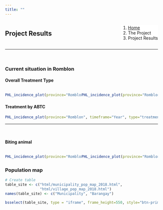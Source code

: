 ```yaml
---
title: ""
---
```


<!--Create a block for title and breadcrumbs to appear on same line-->
<div style="width: 100%; display: inline-block;">
<div style="float: left;">
# Project Results
</div>
<div style="float: right;">
<ol class="breadcrumb" style="background-color:white;">
  <li class="breadcrumb-item"><a href="index.html">Home</a></li>
  <li class="breadcrumb-item">The Project</li>
  <li class="breadcrumb-item active">Project Results</li>
</ol>
</div>
</div>
<hr class="hr-orange">

<br>

<!--Begin page content!-->

### Current situation in Romblon {.tabset}

#### Overall Treatment Type

<div style="float: left; width: 50%">

```r
PHL_incidence_plot(province="Romblon", timeframe="Year", type="treatment")
```

</div>
<div style="float: right; width: 50%">

```r
PHL_incidence_plot(province="Romblon", timeframe="Quarterly", type="treatment")
```

</div>

<hr class="hr-grey">

<br>

#### Treatment by ABTC

```r
PHL_incidence_plot(province="Romblon", timeframe="Year", type="treatment", by_abtc=TRUE)
```

<hr class="hr-grey">

<br>

#### Biting animal

<div style="float: left; width: 50%">

```r
PHL_incidence_plot(province="Romblon", timeframe="Year", type="biter")
```

</div>

<div style="float: right; width: 50%">

```r
PHL_incidence_plot(province="Romblon", timeframe="Quarterly", type="biter")
```

</div>

<hr class="hr-grey">

<br>

### Population map  
  
```r
# Create table
table_site <- c("html/municipality_pop_map_2018.html",
                "html/village_pop_map_2018.html")
names(table_site) <- c("Municipality", "Barangay")

bsselect(table_site, type = "iframe", frame_height=550, style="btn-primary", show_tick=TRUE, height=0)
```
